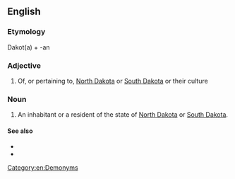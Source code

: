 ==English==

===Etymology===
Dakot(a) + -an

===Adjective===
{{en-adj|-}}

# Of, or pertaining to, [[North Dakota]] or [[South Dakota]] or their culture

===Noun===
{{en-noun}}

# An inhabitant or a resident of the state of [[North Dakota]] or [[South Dakota]].

====See also====
* {{l|en|North Dakotan}}
* {{l|en|South Dakotan}}

[[Category:en:Demonyms]]